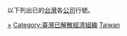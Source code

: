 {{Catnav|頁面分類|各種主題的頁面分類|按國家分類|各國組織|各國公司|各國已結業公司}}
{{Catnav|頁面分類|各種主題的頁面分類|各種主題的歷史|經濟史|已結業公司|各國已結業公司}}
{{Catnav|頁面分類|地理|国家|按國家分類|各國組織|各國公司|各國已結業公司}}
{{Catnav|頁面分類|人类社会|组织|各國組織|各國公司|各國已結業公司}}
{{Catnav|頁面分類|人类社会|组织|企業|公司|各國公司|各國已結業公司}}
{{Catnav|頁面分類|人类社会|法律|法人|公司|各國公司|各國已結業公司}}
{{Catnav|頁面分類|历史|各種主題的歷史|經濟史|已結業公司|各國已結業公司}}

以下列出已{{link-en|關閉 (商業)|Closure (business)|結束營業}}的[[台灣|台灣]]各[[公司|公司]]行號。

[[Category:台灣公司|×]]
[[Category:臺灣已解散經濟組織|Category:臺灣已解散經濟組織]]
[[Category:各國已結業公司|Taiwan]]
